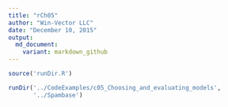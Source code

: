```yaml
---
title: "rCh05"
author: "Win-Vector LLC"
date: "December 10, 2015"
output:
  md_document:
    variant: markdown_github
---
```


```r
source('runDir.R')
```

```r
runDir('../CodeExamples/c05_Choosing_and_evaluating_models',
       '../Spambase')
```
